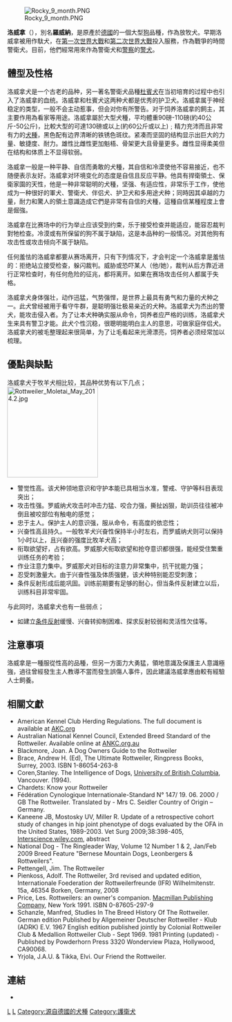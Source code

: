 <!-- Begin Infobox Dogbreed. The text of the article should go AFTER this section. See:
 http://en.wikipedia.org/wiki/Wikipedia:WikiProject_Dog_breeds#Infobox_Dogbreed_template
 for full explanation of the syntax used in this template. -->{{Infobox Dogbreed
| akcgroup = Working
| akcstd = http://www.akc.org/dog-breeds/rottweiler/#standard
| ankcgroup = Group 6 (Utility)
| ankcstd = http://ankc.org.au/Breed/Detail/185
| ckcgroup = Group 3 – Working
| ckcstd = http://www.ckc.ca/en/Choosing-a-Dog/Choosing-a-Breed/Working-Dogs/Rottweiler
| country = {{GER}}
| fcigroup = 2
| fcinum = 147
| fcisection = 2
| fcistd = http://www.fci.be/Nomenclature/Standards/147g02-en.pdf
| image = Rottweiler standing facing left.jpg 
| image_caption =
| kcukgroup = Working
| kcukstd = http://www.thekennelclub.org.uk/services/public/breed/display.aspx?id=5137
| name = Rottweiler
| nickname = {{hlist|Rott|Rottie}}
| nzkcgroup = Utility
| nzkcstd = http://www.nzkc.org.nz/br672.html
| ukcgroup = Guardian Dog
| ukcstd = https://web.archive.org/web/20090709023908/http://www.ukcdogs.com/WebSite.nsf/Breeds/RottweilerRevisedSeptember12008
| maleweight = {{convert|50|–|60|kg|0|abbr=on}}
| femaleweight = {{convert|35|–|48|kg|0|abbr=on}}
| maleheight = {{convert|61|–|69|cm|in|abbr=on}}
| femaleheight = {{convert|56|–|63|cm|in|abbr=on}}
| coat = 雙色系，短而粗
| color = 黑底配鐵鏽色或配褐色
| litter_size = average 8 to 12 although larger litters are known
| life_span = 8–10 years
}}

[[File:Rocky_9_month.PNG|thumb]]

'''洛威拿'''（{{lang-de|Rottweiler}}），別名'''羅威納'''，是原產於[[德國|德國]]的一個大型[[狗|狗]]品種，作為放牧犬。早期洛威拿被用作駄犬，在[[第一次世界大戰|第一次世界大戰]]和[[第二次世界大戰|第二次世界大戰]]投入服務，作為戰爭的時間警衛犬。目前，他們經常用來作為警衛犬和[[警察|警察]]的[[警犬|警犬]]。

==體型及性格==
洛威拿犬是一个古老的品种，另一著名警衛犬品種[[都柏文|杜賓犬]]在当初培育的过程中也引入了洛威拿的血统。洛威拿和杜賓犬这两种犬都是优秀的护卫犬。洛威拿属于神经稳定的类型，一般不会主动惹事，但会对你有所警告。对于饲养洛威拿的飼主，其主要作用為看家等用途。洛威拿屬於大型犬種，平均體重90磅-110磅(約40公斤-50公斤)，比較大型的可達130磅或以上(約60公斤或以上)﹔精力充沛而且非常有力的[[犬種|犬種]]，黑色配有边界清晰的铁锈色斑纹。紧凑而坚固的结构显示出巨大的力量、敏捷度、耐力。雄性比雌性更加魁梧、骨架更大且骨量更多。雌性显得柔美但在结构和体质上不显得软弱。

洛威拿一般是一种平静、自信而勇敢的犬種，其自信和冷漠使他不容易接近，也不随便表示友好。洛威拿对环境变化的态度是自信且反应平静。他具有捍衛領土、保衛家園的天性，他是一种非常聪明的犬種，坚强、有适应性，非常乐于工作，使他成为一种很好的軍犬、警衛犬、伴侣犬、护卫犬和多用途犬种；同時因其卓越的力量，耐力和驚人的領土意識造成它們是非常有自信的犬種，這種自信某種程度上會是倔強。
 
洛威拿在比赛场中的行为举止应该受到约束，乐于接受检查并能适应，能容忍裁判對牠检查。冷漠或有所保留的狗不属于缺陷，这是本品种的一般情况。对其他狗有攻击性或攻击倾向不属于缺陷。

任何羞怯的洛威拿都要从赛场离开，只有下列情况下，才会判定一个洛威拿是羞怯的：拒绝站立接受检查，躲闪裁判。威胁或恐吓某人（他/她），裁判从后方靠近进行正常检查时，有任何危险的征兆，都将离开。如果在赛场攻击任何人都属于失格。

洛威拿犬身体强壮，动作迅猛，气势强悍，是世界上最具有勇气和力量的犬种之一。此犬曾经被用于看守牛群，是聪明强壮极易亲近的犬种。洛威拿犬为杰出的警犬，能攻击侵入者。为了让本犬种确实服从命令，饲养者应严格的训练，洛威拿犬生来具有警卫才能。此犬个性沉稳，很聰明能明白主人的意思，可做家庭伴侣犬。洛威拿犬的被毛整理起来很简单，为了让毛看起来光滑漂亮，饲养者必须经常加以梳理。

==優點與缺點==
洛威拿犬于牧羊犬相比较，其品种优势有以下几点；[[File:Rottweiler_Moletai_May_2014.2.jpg|210px]]

*警觉性高。该犬种领地意识和守护本能已具相当水准，警戒、守护等科目表现突出；
*攻击性强。罗威纳犬攻击时冲击力猛、咬合力强，撕扯凶狠，助训员往往被冲倒且被咬部位有触电的感觉；
*忠于主人。保护主人的意识强，服从命令，有高度的依恋性；
*兴奋性高且持久。一般牧羊犬兴奋性保持半小时左右，而罗威纳犬则可以保持1小时以上，且兴奋的强度比牧羊犬高；
*衔取欲望好，占有欲高。罗威那犬衔取欲望和抢夺意识都很强，能经受住繁重训练任务的考验；
*作业注意力集中。罗威那犬对目标的注意力非常集中，抗干扰能力强；
*忍受刺激量大。由于兴奋性强及体质强健，该犬种特别能忍受刺激；
*条件反射形成后能巩固。训练前期要有足够的耐心，但当条件反射建立以后，训练科目非常牢固。

与此同时，洛威拿犬也有一些弱点；
*如建立[[条件反射|条件反射]]缓慢、兴奋转抑制困难、探求反射较弱和灵活性欠佳等。

==注意事項==
洛威拿是一種服從性高的品種，但另一方面力大勇猛，領地意識及保護主人意識極強，過往曾經發生主人教導不當而發生誤傷人事件，因此建議洛威拿應由較有經驗人士飼養。

==相關文獻==
* American Kennel Club Herding Regulations. The full document is available at [http://www.akc.org/events/herding”/ AKC.org]{{dead link|date=2018年4月 |bot=InternetArchiveBot |fix-attempted=yes }}
* Australian National Kennel Council, Extended Breed Standard of the Rottweiler. Available online at [http://www.ankc.org.au/_uploads/docs/95711BSE_Rottweiler.pdf ANKC.org.au]{{dead link|date=2018年4月 |bot=InternetArchiveBot |fix-attempted=yes }}
* Blackmore, Joan. A Dog Owners Guide to the Rottweiler
* Brace, Andrew H. (Ed), The Ultimate Rottweiler, Ringpress Books, Surrey, 2003. ISBN 1-86054-263-8
* Coren,Stanley. The Intelligence of Dogs, [[University_of_British_Columbia|University of British Columbia]], Vancouver. (1994).
* Chardets: Know your Rottweiler
* Fédération Cynologique Internationale-Standard N° 147/ 19. 06. 2000 / GB The Rottweiler. Translated by - Mrs C. Seidler Country of Origin – Germany.
* Kaneene JB, Mostosky UV, Miller R. Update of a retrospective cohort study of changes in hip joint phenotype of dogs evaluated by the OFA in the United States, 1989-2003. Vet Surg 2009;38:398-405, [http://www3.interscience.wiley.com/journal/122297360/abstract Interscience.wiley.com]{{Dead link|date=2019年5月 |bot=InternetArchiveBot |fix-attempted=yes }}, abstract
* National Dog - The Ringleader Way, Volume 12 Number 1 & 2, Jan/Feb 2009 Breed Feature "Bernese Mountain Dogs, Leonbergers & Rottweilers".
* Pettengell, Jim. The Rottweiler
* Pienkoss, Adolf. The Rottweiler, 3rd revised and updated edition, Internationale Foederation der Rottweilerfreunde (IFR) Wilhelmitenstr. 15a, 46354 Borken, Germany, 2008
* Price, Les. Rottweilers: an owner's companion. [[Macmillan_Publishing_Company|Macmillan Publishing Company]], New York 1991. ISBN 0-87605-297-9
* Schanzle, Manfred, Studies In The Breed History Of The Rottweiler. German edition Published by Allgemeiner Deutscher Rottweiller - Klub (ADRK) E.V. 1967 English edition published jointly by Colonial Rottweiler Club & Medallion Rottweiler Club - Sept 1969. 1981 Printing (updated) - Published by Powderhorn Press 3320 Wonderview Plaza, Hollywood, CA90068.
* Yrjola, J.A.U. & Tikka, Elvi. Our Friend the Rottweiler.


==連結==
{{Commons}}
* {{dmoz|Recreation/Pets/Dogs/Breeds/Molosser_Group/Rottweiler}}

[[Category:警犬|L]]
[[Category:獒犬|L]]
[[Category:源自德國的犬種|Category:源自德國的犬種]]
[[Category:護衛犬|Category:護衛犬]]